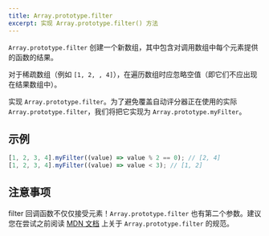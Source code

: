 ```yaml
---
title: Array.prototype.filter
excerpt: 实现 Array.prototype.filter() 方法
---
```


`Array.prototype.filter` 创建一个新数组，其中包含对调用数组中每个元素提供的函数的结果。

对于稀疏数组（例如 `[1, 2, , 4]`），在遍历数组时应忽略空值（即它们不应出现在结果数组中）。

实现 `Array.prototype.filter`。为了避免覆盖自动评分器正在使用的实际 `Array.prototype.filter`，我们将把它实现为 `Array.prototype.myFilter`。

## 示例

```js
[1, 2, 3, 4].myFilter((value) => value % 2 == 0); // [2, 4]
[1, 2, 3, 4].myFilter((value) => value < 3); // [1, 2]
```

## 注意事项

filter 回调函数不仅仅接受元素！`Array.prototype.filter` 也有第二个参数。建议您在尝试之前阅读 [MDN 文档](https://developer.mozilla.org/en-US/docs/Web/JavaScript/Reference/Global_Objects/Array/filter) 上关于 `Array.prototype.filter` 的规范。
